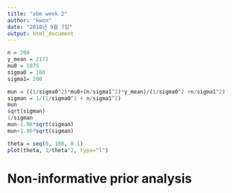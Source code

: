 ```yaml
---
title: "abm week 2"
author: "kwon"
date: "2018년 9월 7일"
output: html_document
---
```


```r
n = 200
y_mean = 2172
mu0 = 1875
sigma0 = 160
sigma1= 200

mun = ((1/sigma0^2)*mu0+(n/sigma1^2)*y_mean)/(1/sigma0^2 +n/sigma1^2)
sigman = 1/(1/sigma0^2 + n/sigma1^2)
mun
sqrt(sigman)
1/sigman
mun-1.96*sqrt(sigman)
mun+1.96*sqrt(sigman)
```

```r
theta = seq(0, 100, 0.1)
plot(theta, 1/theta^2, type="l")

```

# Non-informative prior analysis
```r

```




